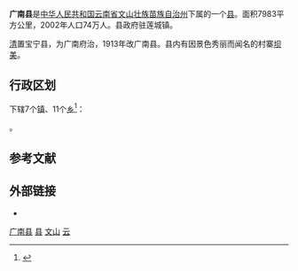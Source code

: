 {{Infobox China County
|Belong = [[云南省|云南省]][[文山壮族苗族自治州|文山壮族苗族自治州]]
}}
'''广南县'''是[[中华人民共和国|中华人民共和国]][[云南省|云南省]][[文山壮族苗族自治州|文山壮族苗族自治州]]下属的一个[[县|县]]。面积7983平方公里，2002年人口74万人。县政府驻莲城镇。

[[清|清]]置宝宁县，为广南府治，1913年改广南县。县内有因景色秀丽而闻名的村寨[[坝美|坝美]]。

== 行政区划 ==
{{PAGENAMEBASE}}下辖7个[[行政建制镇|镇]]、11个[[乡_(中华人民共和国)|乡]]<ref>{{PRC admin/ref sgc|53/26/27}}</ref>：

{{PRC admin/children|53/26/27}}。

== 参考文献 ==
{{reflist}}

== 外部链接 ==
* {{Official website|https://www.yngn.gov.cn/|name=广南县人民政府}}

{{云南行政区划小作品}}
{{广南县行政区划}}
{{文山壮族苗族自治州行政区划}}
{{云南行政区划}}
{{国家级贫困县|现}}

[[Category:广南县|]]
[[Category:文山县市|县]]
[[Category:云南省县份|文山]]
[[Category:原国家级贫困县|云]]